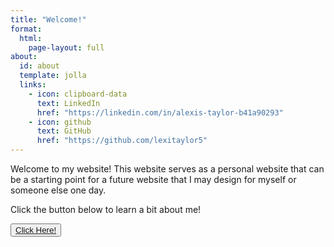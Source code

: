 ```yaml
---
title: "Welcome!"
format:
  html:
    page-layout: full
about:
  id: about
  template: jolla
  links:
    - icon: clipboard-data
      text: LinkedIn
      href: "https://linkedin.com/in/alexis-taylor-b41a90293"
    - icon: github
      text: GitHub
      href: "https://github.com/lexitaylor5"
---
```

:::{#about}
Welcome to my website! This website serves as a personal website that can be a starting point for a future website that I may design for myself or someone else one day. 

Click the button below to learn a bit about me!
```{=html}
<button type="button" class="btn btn-primary">
    <a href="about.html">
      Click Here!
    </a>
</button>
```
:::